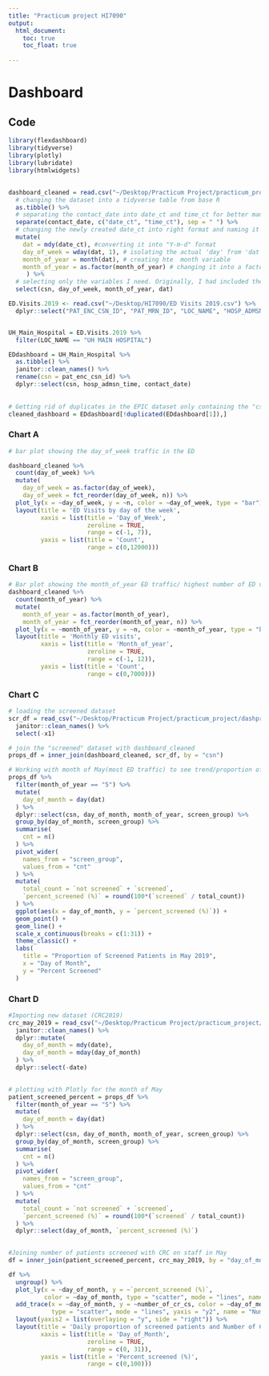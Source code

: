 ```yaml
---
title: "Practicum project HI7090"
output: 
  html_document:
    toc: true
    toc_float: true
  
---
```


# Dashboard

## Code
```r
library(flexdashboard)
library(tidyverse)
library(plotly)
library(lubridate)
library(htmlwidgets)
```

## 
```r
dashboard_cleaned = read.csv("~/Desktop/Practicum Project/practicum_project/dashpractproj.github.io/dashboard.csv") %>% 
  # changing the dataset into a tidyverse table from base R
  as.tibble() %>% 
  # separating the contact_date into date_ct and time_ct for better manipulation
  separate(contact_date, c("date_ct", "time_ct"), sep = " ") %>% 
  # changing the newly created date_ct into right format and naming it "dat"
  mutate(
    dat = mdy(date_ct), #converting it into "Y-m-d" format
    day_of_week = wday(dat, 1), # isolating the actual 'day' from 'dat' variable = 'day_of_week'
    month_of_year = month(dat), # creating hte  month variable
    month_of_year = as.factor(month_of_year) # changing it into a factor
     ) %>% 
  # selecting only the variables I need. Originally, I had included the "hosp_admsn_time" variable but removed it (not needed)
  select(csn, day_of_week, month_of_year, dat)
```


```r
ED.Visits.2019 <- read.csv("~/Desktop/HI7090/ED Visits 2019.csv") %>% 
  dplyr::select("PAT_ENC_CSN_ID", "PAT_MRN_ID", "LOC_NAME", "HOSP_ADMSN_TIME","CONTACT_DATE", "BIRTH_DATE", "AGE", "RACE", "ETHNIC_GROUP", "SEX","VISIT_FIN_CLASS", "ICD_LIST")


UH_Main_Hospital = ED.Visits.2019 %>% 
  filter(LOC_NAME == "UH MAIN HOSPITAL")

EDdashboard = UH_Main_Hospital %>% 
  as.tibble() %>% 
  janitor::clean_names() %>% 
  rename(csn = pat_enc_csn_id) %>% 
  dplyr::select(csn, hosp_admsn_time, contact_date)
  
  
# Getting rid of duplicates in the EPIC dataset only containing the "csn" variable
cleaned_dashboard = EDdashboard[!duplicated(EDdashboard[1]),]
```


### Chart A

```r
# bar plot showing the day_of_week traffic in the ED

dashboard_cleaned %>% 
  count(day_of_week) %>% 
  mutate(
    day_of_week = as.factor(day_of_week),
    day_of_week = fct_reorder(day_of_week, n)) %>% 
  plot_ly(x = ~day_of_week, y = ~n, color = ~day_of_week, type = "bar") %>% 
  layout(title = 'ED Visits by day of the week',
         xaxis = list(title = 'Day_of_Week',
                      zeroline = TRUE,
                      range = c(-1, 7)),
         yaxis = list(title = 'Count',
                      range = c(0,12000)))
```


### Chart B

```r
# Bar plot showing the month_of_year ED traffic/ highest number of ED visits
dashboard_cleaned %>% 
  count(month_of_year) %>% 
  mutate(
    month_of_year = as.factor(month_of_year),
    month_of_year = fct_reorder(month_of_year, n)) %>% 
  plot_ly(x = ~month_of_year, y = ~n, color = ~month_of_year, type = "bar") %>% 
  layout(title = 'Monthly ED visits',
         xaxis = list(title = 'Month_of_year',
                      zeroline = TRUE,
                      range = c(-1, 12)),
         yaxis = list(title = 'Count',
                      range = c(0,7000)))
```


### Chart C

```r
# loading the screened dataset
scr_df = read_csv("~/Desktop/Practicum Project/practicum_project/dashpractproj.github.io/dash_screened.csv") %>% 
  janitor::clean_names() %>%
  select(-x1)

# join the "screened" dataset with dashboard_cleaned
props_df = inner_join(dashboard_cleaned, scr_df, by = "csn")

# Working with month of May(most ED traffic) to see trend/proportion of approached (using Basic ggplot)
props_df %>% 
  filter(month_of_year == "5") %>%
  mutate(
    day_of_month = day(dat)
  ) %>%
  dplyr::select(csn, day_of_month, month_of_year, screen_group) %>%
  group_by(day_of_month, screen_group) %>% 
  summarise(
    cnt = n()
  ) %>% 
  pivot_wider(
    names_from = "screen_group",
    values_from = "cnt"
  ) %>% 
  mutate(
    total_count = `not screened` + `screened`,
    `percent_screened (%)` = round(100*(`screened` / total_count))
  ) %>% 
  ggplot(aes(x = day_of_month, y = `percent_screened (%)`)) +
  geom_point() +
  geom_line() +
  scale_x_continuous(breaks = c(1:31)) +
  theme_classic() +
  labs(
    title = "Proportion of Screened Patients in May 2019",
    x = "Day of Month",
    y = "Percent Screened"
  )
```

### Chart D

```r
#Importing new dataset (CRC2019)
crc_may_2019 = read_csv("~/Desktop/Practicum Project/practicum_project/dashpractproj.github.io/May 2019 CRCs .csv", skip = 2) %>% 
  janitor::clean_names() %>% 
  dplyr::mutate(
    day_of_month = mdy(date),
    day_of_month = mday(day_of_month)
  ) %>% 
  dplyr::select(-date)
  

# plotting with Plotly for the month of May
patient_screened_percent = props_df %>% 
  filter(month_of_year == "5") %>%
  mutate(
    day_of_month = day(dat)
  ) %>%
  dplyr::select(csn, day_of_month, month_of_year, screen_group) %>%
  group_by(day_of_month, screen_group) %>% 
  summarise(
    cnt = n()
  ) %>% 
  pivot_wider(
    names_from = "screen_group",
    values_from = "cnt"
  ) %>% 
  mutate(
    total_count = `not screened` + `screened`,
    `percent_screened (%)` = round(100*(`screened` / total_count))
  ) %>% 
  dplyr::select(day_of_month, `percent_screened (%)`)
  

#Joining number of patients screened with CRC on staff in May
df = inner_join(patient_screened_percent, crc_may_2019, by = "day_of_month")

df %>% 
  ungroup() %>% 
  plot_ly(x = ~day_of_month, y = ~`percent_screened (%)`, 
          color = ~day_of_month, type = "scatter", mode = "lines", name = "Number of Screened Pts") %>% 
  add_trace(x = ~day_of_month, y = ~number_of_cr_cs, color = ~day_of_month,
            type = "scatter", mode = "lines", yaxis = "y2", name = "Number of CRCs") %>% 
  layout(yaxis2 = list(overlaying = "y", side = "right")) %>% 
  layout(title = 'Daily proportion of screened patients and Number of CRCs on duty',
         xaxis = list(title = 'Day_of_Month',
                      zeroline = TRUE,
                      range = c(0, 31)),
         yaxis = list(title = 'Percent_screened (%)',
                      range = c(0,100)))

```








































































































